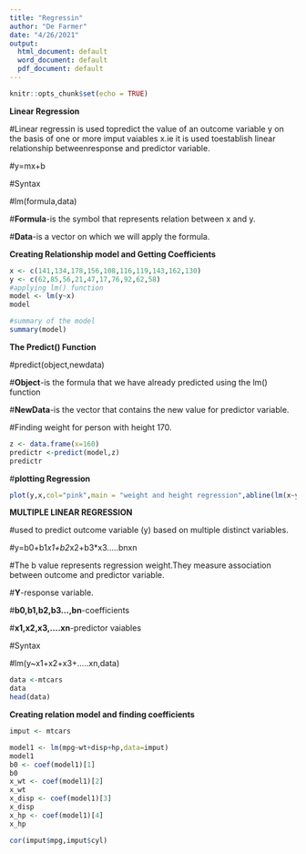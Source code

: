 ---
title: "Regressin"
author: "De Farmer"
date: "4/26/2021"
output:
  html_document: default
  word_document: default
  pdf_document: default
---

```{r setup, include=FALSE}
knitr::opts_chunk$set(echo = TRUE)
```

**Linear Regression**

#Linear regressin is used topredict the value of an outcome variable y on the basis of one or more imput vaiables x.ie it is used toestablish linear relationship betweenresponse and predictor variable.

#y=mx+b

#Syntax 

#lm(formula,data)

#**Formula**-is the symbol that represents relation between x and y.

#**Data**-is a vector on which we will apply the formula.

**Creating Relationship model and Getting Coefficients**

```{r}
x <- c(141,134,178,156,108,116,119,143,162,130)
y <- c(62,85,56,21,47,17,76,92,62,58)
#applying lm() function
model <- lm(y~x)
model

```

```{r}
#summary of the model
summary(model)
```

**The Predict() Function**

#predict(object,newdata)

#**Object**-is the formula that we have already predicted using the lm() function

#**NewData**-is the vector that contains the new value for predictor variable.

#Finding weight for person with height 170.

```{r}
z <- data.frame(x=160)
predictr <-predict(model,z) 
predictr
```

#**plotting Regression**
```{r}
plot(y,x,col="pink",main = "weight and height regression",abline(lm(x~y)),cex=1.3,pch=16,xlab = "weight in Kgs",ylab = "height in cm")
```


**MULTIPLE LINEAR REGRESSION**

#used to predict outcome variable (y) based on multiple distinct variables.

#y=b0+b1*x1+b2*x2+b3*x3.....bnxn

#The b value represents regression weight.They measure association between outcome and predictor variable.

#**Y**-response variable.

#**b0,b1,b2,b3...,bn**-coefficients

#**x1,x2,x3,....xn**-predictor vaiables

#Syntax

#lm(y~x1+x2+x3+.....xn,data)

```{r}
data <-mtcars 
data
head(data)
```
**Creating relation model and finding coefficients**

```{r}
imput <- mtcars
```


```{r}
model1 <- lm(mpg~wt+disp+hp,data=imput)
model1
b0 <- coef(model1)[1]
b0
x_wt <- coef(model1)[2]
x_wt
x_disp <- coef(model1)[3]
x_disp
x_hp <- coef(model1)[4]
x_hp
```

```{r}
cor(imput$mpg,imput$cyl)
```

